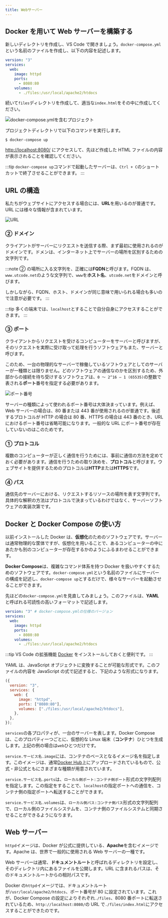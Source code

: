 ```yaml
---
title: Webサーバー
---
```


## Docker を用いて Web サーバーを構築する

新しいディレクトリを作成し、VS Code で開きましょう。`docker-compose.yml`という名前のファイルを作成し、以下の内容を記述します。

```yml
version: "3"
services:
  web:
    image: httpd
    ports:
      - 8080:80
    volumes:
      - ./files:/usr/local/apache2/htdocs
```

続いて`files`ディレクトリを作成して、適当な`index.html`をその中に作成してください。

![docker-compose.ymlを含むプロジェクト](05/docker-project.png)

プロジェクトディレクトリで以下のコマンドを実行します。

```
$ docker-compose up
```

[http://localhost:8080/](http://localhost:8080/) にアクセスして、先ほど作成した HTML ファイルの内容が表示されることを確認してください。

:::tip
`docker-compose up`コマンドで起動したサーバーは、`Ctrl + C`のショートカットで終了させることができます。
:::

## URL の構造

私たちがウェブサイトにアクセスする場合には、**URL**を用いるのが普通です。URL には様々な情報が含まれています。

![URL](05/url.png)

### ② ドメイン

クライアントがサーバーにリクエストを送信する際、まず最初に使用されるのがドメインです。ドメンは、インターネット上でサーバーの場所を区別するための文字列です。

:::note
② の場所に入る文字列を、正確には**FQDN**と呼びます。FQDN は、`www.utcode.net`のような文字列で、`www`を**ホスト名**、`utcode.net`をドメインと呼びます。

しかしながら、FQDN、ホスト、ドメインが同じ意味で用いられる場合も多いので注意が必要です。
:::

:::tip
多くの端末では、`localhost`とすることで自分自身にアクセスすることができます。
:::

### ③ ポート

クライアントからリクエストを受けるコンピューターをサーバーと呼びますが、そのリクエストを実際に受け取って処理を行うソフトウェアもまた、サーバーと呼びます。

このため、一台の物理的なサーバーで稼働しているソフトウェアとしてのサーバーが一種類とは限りません。どのソフトウェアの通信なのかを区別するため、外部からの接続を待ち受けするソフトウェアは、`0 ～ 2^16 – 1 (65535)`の整数で表される**ポート**番号を指定する必要があります。

![ポート番号](05/port.png)

サーバーの種類によって使われるポート番号は大体決まっています。例えば、Web サーバーの場合は、80 番または 443 番が使用されるのが普通です。後述するプロトコルが HTTP の場合は 80 番、HTTPS の場合は 443 番のとき、URL におけるポート番号は省略可能になります。一般的な URL にポート番号が存在していないのはこのためです。

### ① プロトコル

複数のコンピューターが正しく通信を行うためには、事前に通信の方法を定めておく必要があります。通信を行うための取り決めを、**プロトコル**と呼びます。ウェブサイトを提供するためのプロトコルは**HTTP**または**HTTPS**です。

### ④ パス

通信先のサーバーにおける、リクエストするリソースの場所を表す文字列です。具体的な解釈の方法はプロトコルで決まっているわけではなく、サーバーソフトウェアの実装次第です。

## Docker と Docker Compose の使い方

以前インストールした Docker は、**仮想化**のためのソフトウェアです。サーバーは通常物理的な筐体ですが、仮想化を用いることで、あるコンピューターの中にあたかも別のコンピューターが存在するかのようにふるまわせることができます。

**Docker Compose**は、複雑なコマンド体系を持つ Docker を扱いやすくするためのソフトウェアです。`docker-compose.yml`という名前のファイルにサーバーの構成を記述し、`docker-compose up`とするだけで、様々なサーバーを起動させることができます。

先ほどの`docker-compose.yml`を見直してみましょう。このファイルは、**YAML**と呼ばれる可読性の高いフォーマットで記述します。

```yml
version: "3" # docker-compose.ymlの仕様のバージョン
services:
  web:
    image: httpd
    ports:
      - 8080:80
    volumes:
      - ./files:/usr/local/apache2/htdocs
```

:::tip
VS Code の拡張機能 [Docker](https://marketplace.visualstudio.com/items?itemName=ms-azuretools.vscode-docker) をインストールしておくと便利です。
:::

YAML は、JavaScript オブジェクトに変換することが可能な形式です。このファイルの内容を JavaScript の式で記述すると、下記のような形式になります。

```js
({
  version: "3",
  services: {
    web: {
      image: "httpd",
      ports: ["8080:80"],
      volumes: ["./files:/usr/local/apache2/htdocs"],
    },
  },
});
```

`services`の各プロパティが、一台のサーバーを表します。Docker Compose は、このプロパティ一つごとに、仮想的な Linux 端末（**コンテナ**）ひとつを生成します。上記の例の場合は`web`ひとつだけです。

`service.サービス名.image`には、コンテナのベースとなるイメージ名を指定します。このイメージは、通常[Docker Hub](https://hub.docker.com/)上にアップロードされているもので、公式・非公式ともにさまざまな種類が用意されています。

`service.サービス名.ports`は、`ローカル側ポート:コンテナ側ポート`形式の文字列配列を指定します。この指定をすることで、`localhost`の指定ポートへの通信を、コンテナ側の指定ポートへ転送することができます。

`service.サービス名.volumes`は、`ローカル側パス:コンテナ側パス`形式の文字列配列で、ローカル側のファイルシステムを、コンテナ側のファイルシステムと同期させることができるようになります。

## Web サーバー

`httpd`イメージは、Docker が公式に提供している、**Apache**を含むイメージです。Apache は、世界で一般的に使用される Web サーバーの一種です。

Web サーバーは通常、**ドキュメントルート**と呼ばれるディレクトリを設定し、そのディレクトリ内にあるファイルを公開します。URL に含まれるパスは、そのドキュメントルートからの相対パスです。

Docker の`httpd`イメージでは、ドキュメントルートが`/usr/local/apache2/htdocs`、ポート番号が 80 に設定されています。これが、Docker Compose の設定によりそれぞれ`./files`、8080 番ポートに転送されているため、`http://localhost:8080/`の URL で`./files/index.html`にアクセスすることができたのです。
